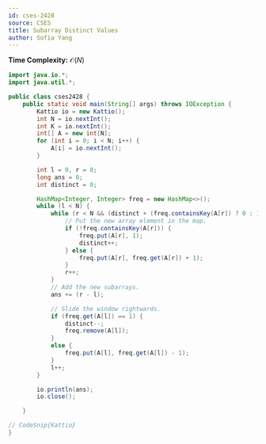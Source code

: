 ```yaml
---
id: cses-2428
source: CSES
title: Subarray Distinct Values
author: Sofia Yang
---
```


**Time Complexity:** $\mathcal{O}(N)$


<LanguageSection>

<JavaSection>

``` java
import java.io.*;
import java.util.*;

public class cses2428 {
	public static void main(String[] args) throws IOException {
		Kattio io = new Kattio();
		int N = io.nextInt();
		int K = io.nextInt();
		int[] A = new int[N];
		for (int i = 0; i < N; i++) {
			A[i] = io.nextInt();
		}

		int l = 0, r = 0;
		long ans = 0;
		int distinct = 0;

		HashMap<Integer, Integer> freq = new HashMap<>();
		while (l < N) {
			while (r < N && (distinct + (freq.containsKey(A[r]) ? 0 : 1) <= K)) {
				// Put the new array element in the map.
				if (!freq.containsKey(A[r])) {
					freq.put(A[r], 1);
					distinct++;
				} else {
					freq.put(A[r], freq.get(A[r]) + 1);
				}
				r++;
			}
			// Add the new subarrays.
			ans += (r - l);

			// Slide the window rightwards.
			if (freq.get(A[l]) == 1) {
				distinct--;
				freq.remove(A[l]);
			}
			else {
				freq.put(A[l], freq.get(A[l]) - 1);
			}
			l++;
		}

		io.println(ans);
		io.close();

	}

// CodeSnip{Kattio}
}
```

</JavaSection>

</LanguageSection>

